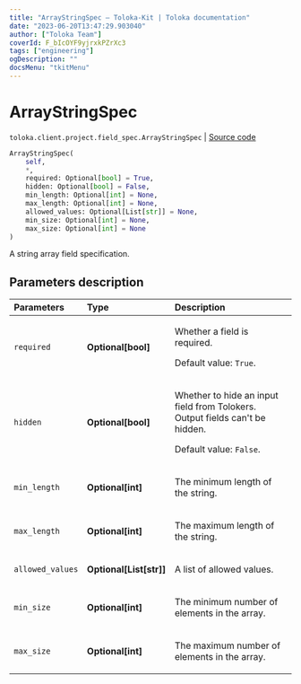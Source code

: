 ```yaml
---
title: "ArrayStringSpec — Toloka-Kit | Toloka documentation"
date: "2023-06-20T13:47:29.903040"
author: ["Toloka Team"]
coverId: F_bIcOYF9yjrxkPZrXc3
tags: ["engineering"]
ogDescription: ""
docsMenu: "tkitMenu"
---
```


# ArrayStringSpec

`toloka.client.project.field_spec.ArrayStringSpec` | [Source code](https://github.com/Toloka/toloka-kit/blob/v1.2.0/src/client/project/field_spec.py#L155)

```python
ArrayStringSpec(
    self,
    *,
    required: Optional[bool] = True,
    hidden: Optional[bool] = False,
    min_length: Optional[int] = None,
    max_length: Optional[int] = None,
    allowed_values: Optional[List[str]] = None,
    min_size: Optional[int] = None,
    max_size: Optional[int] = None
)
```

A string array field specification.

## Parameters description

| Parameters | Type | Description |
| :----------| :----| :-----------|
`required`|**Optional\[bool\]**|<p>Whether a field is required. </p><p>Default value: `True`.</p>
`hidden`|**Optional\[bool\]**|<p>Whether to hide an input field from Tolokers. Output fields can't be hidden. </p><p>Default value: `False`.</p>
`min_length`|**Optional\[int\]**|<p>The minimum length of the string.</p>
`max_length`|**Optional\[int\]**|<p>The maximum length of the string.</p>
`allowed_values`|**Optional\[List\[str\]\]**|<p>A list of allowed values.</p>
`min_size`|**Optional\[int\]**|<p>The minimum number of elements in the array.</p>
`max_size`|**Optional\[int\]**|<p>The maximum number of elements in the array.</p>